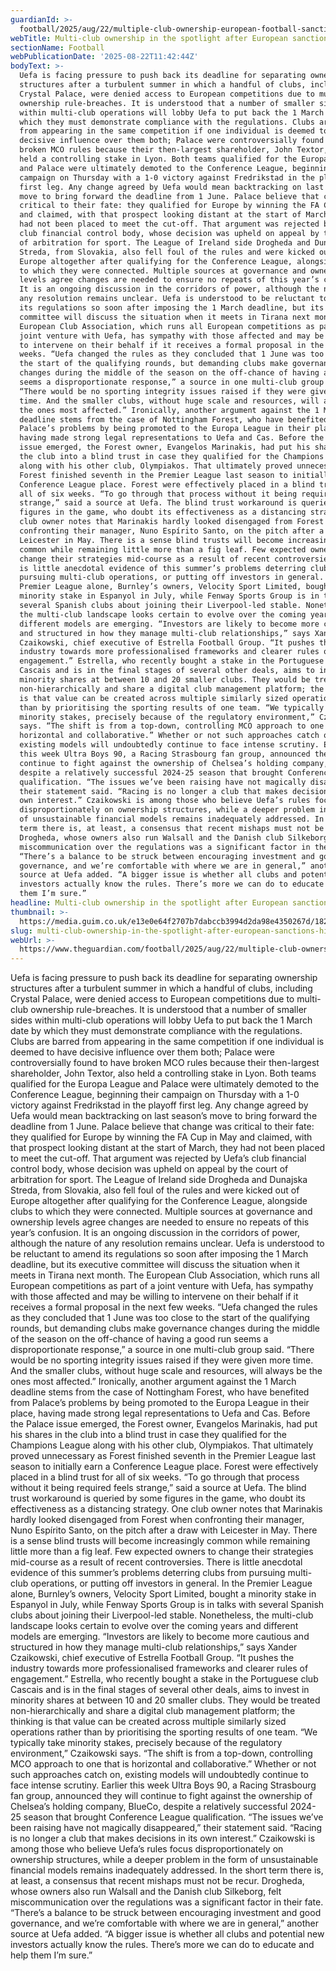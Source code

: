 ```yaml
---
guardianId: >-
  football/2025/aug/22/multiple-club-ownership-european-football-sanctions-rule-breaches
webTitle: Multi-club ownership in the spotlight after European sanctions hit hard
sectionName: Football
webPublicationDate: '2025-08-22T11:42:44Z'
bodyText: >-
  Uefa is facing pressure to push back its deadline for separating ownership
  structures after a turbulent summer in which a handful of clubs, including
  Crystal Palace, were denied access to European competitions due to multi-club
  ownership rule-breaches. It is understood that a number of smaller sides
  within multi-club operations will lobby Uefa to put back the 1 March date by
  which they must demonstrate compliance with the regulations. Clubs are barred
  from appearing in the same competition if one individual is deemed to have
  decisive influence over them both; Palace were controversially found to have
  broken MCO rules because their then-largest shareholder, John Textor, also
  held a controlling stake in Lyon. Both teams qualified for the Europa League
  and Palace were ultimately demoted to the Conference League, beginning their
  campaign on Thursday with a 1-0 victory against Fredrikstad in the playoff
  first leg. Any change agreed by Uefa would mean backtracking on last season’s
  move to bring forward the deadline from 1 June. Palace believe that change was
  critical to their fate: they qualified for Europe by winning the FA Cup in May
  and claimed, with that prospect looking distant at the start of March, they
  had not been placed to meet the cut-off. That argument was rejected by Uefa’s
  club financial control body, whose decision was upheld on appeal by the court
  of arbitration for sport. The League of Ireland side Drogheda and Dunajska
  Streda, from Slovakia, also fell foul of the rules and were kicked out of
  Europe altogether after qualifying for the Conference League, alongside clubs
  to which they were connected. Multiple sources at governance and ownership
  levels agree changes are needed to ensure no repeats of this year’s confusion.
  It is an ongoing discussion in the corridors of power, although the nature of
  any resolution remains unclear. Uefa is understood to be reluctant to amend
  its regulations so soon after imposing the 1 March deadline, but its executive
  committee will discuss the situation when it meets in Tirana next month. The
  European Club Association, which runs all European competitions as part of a
  joint venture with Uefa, has sympathy with those affected and may be willing
  to intervene on their behalf if it receives a formal proposal in the next few
  weeks. “Uefa changed the rules as they concluded that 1 June was too close to
  the start of the qualifying rounds, but demanding clubs make governance
  changes during the middle of the season on the off-chance of having a good run
  seems a disproportionate response,” a source in one multi-club group said.
  “There would be no sporting integrity issues raised if they were given more
  time. And the smaller clubs, without huge scale and resources, will always be
  the ones most affected.” Ironically, another argument against the 1 March
  deadline stems from the case of Nottingham Forest, who have benefited from
  Palace’s problems by being promoted to the Europa League in their place,
  having made strong legal representations to Uefa and Cas. Before the Palace
  issue emerged, the Forest owner, Evangelos Marinakis, had put his shares in
  the club into a blind trust in case they qualified for the Champions League
  along with his other club, Olympiakos. That ultimately proved unnecessary as
  Forest finished seventh in the Premier League last season to initially earn a
  Conference League place. Forest were effectively placed in a blind trust for
  all of six weeks. “To go through that process without it being required feels
  strange,” said a source at Uefa. The blind trust workaround is queried by some
  figures in the game, who doubt its effectiveness as a distancing strategy. One
  club owner notes that Marinakis hardly looked disengaged from Forest when
  confronting their manager, Nuno Espírito Santo, on the pitch after a draw with
  Leicester in May. There is a sense blind trusts will become increasingly
  common while remaining little more than a fig leaf. Few expected owners to
  change their strategies mid-course as a result of recent controversies. There
  is little anecdotal evidence of this summer’s problems deterring clubs from
  pursuing multi-club operations, or putting off investors in general. In the
  Premier League alone, Burnley’s owners, Velocity Sport Limited, bought a
  minority stake in Espanyol in July, while Fenway Sports Group is in talks with
  several Spanish clubs about joining their Liverpool-led stable. Nonetheless,
  the multi-club landscape looks certain to evolve over the coming years and
  different models are emerging. “Investors are likely to become more cautious
  and structured in how they manage multi-club relationships,” says Xander
  Czaikowski, chief executive of Estrella Football Group. “It pushes the
  industry towards more professionalised frameworks and clearer rules of
  engagement.” Estrella, who recently bought a stake in the Portuguese club
  Cascais and is in the final stages of several other deals, aims to invest in
  minority shares at between 10 and 20 smaller clubs. They would be treated
  non-hierarchically and share a digital club management platform; the thinking
  is that value can be created across multiple similarly sized operations rather
  than by prioritising the sporting results of one team. “We typically take
  minority stakes, precisely because of the regulatory environment,” Czaikowski
  says. “The shift is from a top-down, controlling MCO approach to one that is
  horizontal and collaborative.” Whether or not such approaches catch on,
  existing models will undoubtedly continue to face intense scrutiny. Earlier
  this week Ultra Boys 90, a Racing Strasbourg fan group, announced they will
  continue to fight against the ownership of Chelsea’s holding company, BlueCo,
  despite a relatively successful 2024-25 season that brought Conference League
  qualification. “The issues we’ve been raising have not magically disappeared,”
  their statement said. “Racing is no longer a club that makes decisions in its
  own interest.” Czaikowski is among those who believe Uefa’s rules focus
  disproportionately on ownership structures, while a deeper problem in the form
  of unsustainable financial models remains inadequately addressed. In the short
  term there is, at least, a consensus that recent mishaps must not be recur.
  Drogheda, whose owners also run Walsall and the Danish club Silkeborg, felt
  miscommunication over the regulations was a significant factor in their fate.
  “There’s a balance to be struck between encouraging investment and good
  governance, and we’re comfortable with where we are in general,” another
  source at Uefa added. “A bigger issue is whether all clubs and potential new
  investors actually know the rules. There’s more we can do to educate and help
  them I’m sure.”
headline: Multi-club ownership in the spotlight after European sanctions hit hard
thumbnail: >-
  https://media.guim.co.uk/e13e0e64f2707b7dabccb3994d2da98e4350267d/1823_0_5669_4538/500.jpg
slug: multi-club-ownership-in-the-spotlight-after-european-sanctions-hit-hard
webUrl: >-
  https://www.theguardian.com/football/2025/aug/22/multiple-club-ownership-european-football-sanctions-rule-breaches
---
```

Uefa is facing pressure to push back its deadline for separating ownership structures after a turbulent summer in which a handful of clubs, including Crystal Palace, were denied access to European competitions due to multi-club ownership rule-breaches. It is understood that a number of smaller sides within multi-club operations will lobby Uefa to put back the 1 March date by which they must demonstrate compliance with the regulations. Clubs are barred from appearing in the same competition if one individual is deemed to have decisive influence over them both; Palace were controversially found to have broken MCO rules because their then-largest shareholder, John Textor, also held a controlling stake in Lyon. Both teams qualified for the Europa League and Palace were ultimately demoted to the Conference League, beginning their campaign on Thursday with a 1-0 victory against Fredrikstad in the playoff first leg. Any change agreed by Uefa would mean backtracking on last season’s move to bring forward the deadline from 1 June. Palace believe that change was critical to their fate: they qualified for Europe by winning the FA Cup in May and claimed, with that prospect looking distant at the start of March, they had not been placed to meet the cut-off. That argument was rejected by Uefa’s club financial control body, whose decision was upheld on appeal by the court of arbitration for sport. The League of Ireland side Drogheda and Dunajska Streda, from Slovakia, also fell foul of the rules and were kicked out of Europe altogether after qualifying for the Conference League, alongside clubs to which they were connected. Multiple sources at governance and ownership levels agree changes are needed to ensure no repeats of this year’s confusion. It is an ongoing discussion in the corridors of power, although the nature of any resolution remains unclear. Uefa is understood to be reluctant to amend its regulations so soon after imposing the 1 March deadline, but its executive committee will discuss the situation when it meets in Tirana next month. The European Club Association, which runs all European competitions as part of a joint venture with Uefa, has sympathy with those affected and may be willing to intervene on their behalf if it receives a formal proposal in the next few weeks. “Uefa changed the rules as they concluded that 1 June was too close to the start of the qualifying rounds, but demanding clubs make governance changes during the middle of the season on the off-chance of having a good run seems a disproportionate response,” a source in one multi-club group said. “There would be no sporting integrity issues raised if they were given more time. And the smaller clubs, without huge scale and resources, will always be the ones most affected.” Ironically, another argument against the 1 March deadline stems from the case of Nottingham Forest, who have benefited from Palace’s problems by being promoted to the Europa League in their place, having made strong legal representations to Uefa and Cas. Before the Palace issue emerged, the Forest owner, Evangelos Marinakis, had put his shares in the club into a blind trust in case they qualified for the Champions League along with his other club, Olympiakos. That ultimately proved unnecessary as Forest finished seventh in the Premier League last season to initially earn a Conference League place. Forest were effectively placed in a blind trust for all of six weeks. “To go through that process without it being required feels strange,” said a source at Uefa. The blind trust workaround is queried by some figures in the game, who doubt its effectiveness as a distancing strategy. One club owner notes that Marinakis hardly looked disengaged from Forest when confronting their manager, Nuno Espírito Santo, on the pitch after a draw with Leicester in May. There is a sense blind trusts will become increasingly common while remaining little more than a fig leaf. Few expected owners to change their strategies mid-course as a result of recent controversies. There is little anecdotal evidence of this summer’s problems deterring clubs from pursuing multi-club operations, or putting off investors in general. In the Premier League alone, Burnley’s owners, Velocity Sport Limited, bought a minority stake in Espanyol in July, while Fenway Sports Group is in talks with several Spanish clubs about joining their Liverpool-led stable. Nonetheless, the multi-club landscape looks certain to evolve over the coming years and different models are emerging. “Investors are likely to become more cautious and structured in how they manage multi-club relationships,” says Xander Czaikowski, chief executive of Estrella Football Group. “It pushes the industry towards more professionalised frameworks and clearer rules of engagement.” Estrella, who recently bought a stake in the Portuguese club Cascais and is in the final stages of several other deals, aims to invest in minority shares at between 10 and 20 smaller clubs. They would be treated non-hierarchically and share a digital club management platform; the thinking is that value can be created across multiple similarly sized operations rather than by prioritising the sporting results of one team. “We typically take minority stakes, precisely because of the regulatory environment,” Czaikowski says. “The shift is from a top-down, controlling MCO approach to one that is horizontal and collaborative.” Whether or not such approaches catch on, existing models will undoubtedly continue to face intense scrutiny. Earlier this week Ultra Boys 90, a Racing Strasbourg fan group, announced they will continue to fight against the ownership of Chelsea’s holding company, BlueCo, despite a relatively successful 2024-25 season that brought Conference League qualification. “The issues we’ve been raising have not magically disappeared,” their statement said. “Racing is no longer a club that makes decisions in its own interest.” Czaikowski is among those who believe Uefa’s rules focus disproportionately on ownership structures, while a deeper problem in the form of unsustainable financial models remains inadequately addressed. In the short term there is, at least, a consensus that recent mishaps must not be recur. Drogheda, whose owners also run Walsall and the Danish club Silkeborg, felt miscommunication over the regulations was a significant factor in their fate. “There’s a balance to be struck between encouraging investment and good governance, and we’re comfortable with where we are in general,” another source at Uefa added. “A bigger issue is whether all clubs and potential new investors actually know the rules. There’s more we can do to educate and help them I’m sure.”
